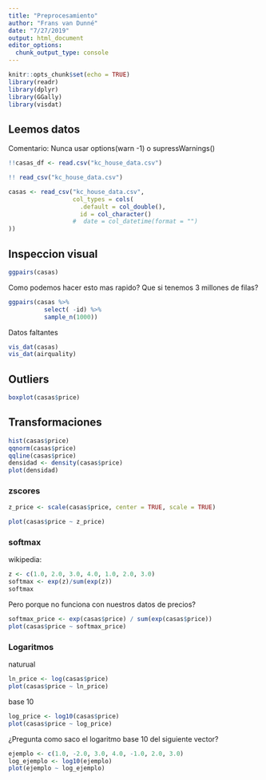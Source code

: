 ```yaml
---
title: "Preprocesamiento"
author: "Frans van Dunné"
date: "7/27/2019"
output: html_document
editor_options: 
  chunk_output_type: console
---
```


```r
knitr::opts_chunk$set(echo = TRUE)
library(readr)
library(dplyr)
library(GGally)
library(visdat)
```

## Leemos datos

Comentario: Nunca usar options(warn -1) o supressWarnings()

```r
!!casas_df <- read.csv("kc_house_data.csv")

!! read_csv("kc_house_data.csv")

casas <- read_csv("kc_house_data.csv",
                  col_types = cols(
                    .default = col_double(),
                    id = col_character()
                  #  date = col_datetime(format = "")
))
```


## Inspeccion visual

```r
ggpairs(casas)
```

Como podemos hacer esto mas rapido? Que si tenemos 3 millones de filas?



```r
ggpairs(casas %>% 
          select( -id) %>% 
          sample_n(1000))
```

Datos faltantes

```r
vis_dat(casas)
vis_dat(airquality)
```


## Outliers

```r
boxplot(casas$price)
```

## Transformaciones

```r
hist(casas$price)
qqnorm(casas$price)
qqline(casas$price)
densidad <- density(casas$price)
plot(densidad)
```

### zscores

```r
z_price <- scale(casas$price, center = TRUE, scale = TRUE)

plot(casas$price ~ z_price)
```

### softmax

wikipedia:

```r
z <- c(1.0, 2.0, 3.0, 4.0, 1.0, 2.0, 3.0)
softmax <- exp(z)/sum(exp(z))
softmax
```

Pero porque no funciona con nuestros datos de precios?

```r
softmax_price <- exp(casas$price) / sum(exp(casas$price))
plot(casas$price ~ softmax_price)
```

### Logaritmos

naturual

```r
ln_price <- log(casas$price)
plot(casas$price ~ ln_price)
```

base 10

```r
log_price <- log10(casas$price)
plot(casas$price ~ log_price)
```

¿Pregunta como saco el logaritmo base 10 del siguiente vector?

```r
ejemplo <- c(1.0, -2.0, 3.0, 4.0, -1.0, 2.0, 3.0)
log_ejemplo <- log10(ejemplo)
plot(ejemplo ~ log_ejemplo)
```

